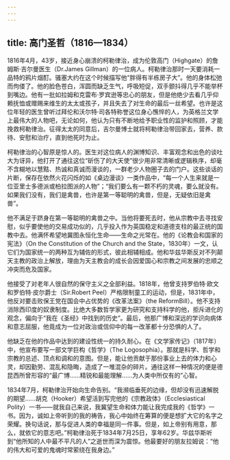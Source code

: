```yaml
---
---
---
```

title: 高门圣哲（1816—1834）
---




1816年4月，43岁，接近身心崩溃的柯勒律治，成为伦敦高门（Highgate）的詹姆斯·吉尔曼医生（Dr.James Gillman）的一位病人。柯勒律治那时一天要消耗一品特的鸦片烟酊。骚塞大约在这个时候描写他“胖得有半栋房子大”。他的身体松弛而佝偻了。他的脸色苍白，浑圆而缺乏生气，呼吸短促，双手颤抖得几乎不能举杯到嘴边。他有一批如拉姆和克雷布·罗宾逊等忠心的朋友，但是他绝少去看几乎仰赖抚恤或赠赐来维生的太太或孩子，并且失去了对生命的最后一丝希望。也许是这位年轻的医生曾听过拜伦和沃尔特·司各特称誉这位身心憔悴的人，为英格兰文学上最伟大的人物吧，无论如何，他认为只有不断地给予职业性的监护和照顾，才能挽救柯勒律治。征得太太的同意后，吉尔曼博士就将柯勒律治带回家去，营养、款待、安慰和治疗，直到他死时为止。

柯勒律治的心智原是惊人的。医生对这位病人的渊博知识、丰富观念和出色的谈吐大为讶异，他打开了通往这位“斫伤了的大天使”很少用非常清晰或逻辑秩序，却毫不含糊地以慧黠、热诚和真诚而漫谈的，一群老少人物圈子去的门户。这些谈话的片断，保存在依然火花闪烁的如《桌边漫谈》一类作品中，“每一个人生来就是一位亚里士多德派或柏拉图派的人物”；“我们要么有一颗不朽的灵魂，要么就没有。如果我们没有，我们是禽兽，也许是第一等聪明的禽兽，但是，无疑依旧是禽兽”。

他不满足于跻身在第一等聪明的禽兽之中。当他将要死去时，他从宗教中去寻找安慰，似乎要使他的交易成功似的，几乎投入作为英国稳定和道德支柱的最正统的国教中去。他满怀希望地冀图永恒化生命——生命之光常在。他的《论教会和国家的宪法》（On the Constitution of the Church and the State，1830年）一文，认它们为国家统一的两种互为辅佐的形式，彼此相辅相成。他和华兹华斯反对不列颠天主教的政治上解放，理由为天主教会的成长会因爱国心和宗教之间发展的忠顺之冲突而危及国家。

他接受了对老年人很自然的保守主义之全部利益。1818年，他曾支持罗伯特·欧文和罗伯特·皮尔爵士（Sir.Robert Peel）严格限制童工的运动，但是，1831年中，他反对要击败保王党在国会中占优势的《改革法案》（the ReformBill）。他不支持消除西印度的奴隶制度。比绝大多数哲学家更为研究和支持科学的他，拒斥进化的观念，偏向于“我在《圣经》中找到的历史”。最后，他那广博和深远的学识向病体和意志屈服，他竟成为一位对政治或信仰中的每一改革都十分恐惧的人了。

他缺乏在他的作品中达到的建设性统一的持久耐心。在《文学家传记》（1817年）中，他宣布要写一部文学巨构《哲学》（The Logosophia）。那就是科学、哲学和宗教的总述、顶点和调和的意图。但是，能让他贡献于那份事业上去的体力和心灵，却因勤劳、混乱和隐晦，造成了一堆混杂的碎片。通往这样一种情况的便是德昆西所曾形容的“最广博……精锐和最能理解……为人类中所仅有的”心智。

1834年7月，柯勒律治开始向生命告别。“我濒临垂死的边缘，但却没有迅速解脱的期望……胡克（Hooker）希望活到写完他的《宗教政体》（Ecclesiastical Polity）一书——就我自己来说，我冀望生命和体力能让我完成我的《哲学》一书。因为，诚如上帝听到的我的祷告，我心中始终在筹算的便是想扩大它的名字之荣耀。换句话说，那与促进人类的幸福是同一件事。但是，如上帝别有用意，那么，就依它的意志吧。”柯勒律治死于1834年7月25日，享年62岁。华兹华斯听到“他所知的人中最不平凡的人”之逝世而深为震惊。他最要好的朋友拉姆说：“他的伟大和可爱的鬼魂时常萦绕在我身边。”